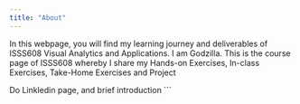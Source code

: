 ```yaml
---
title: "About"
---
```


In this webpage, you will find my learning journey and deliverables of ISSS608 Visual Analytics and Applications. I am Godzilla. This is the course page of ISSS608 whereby I share my Hands-on Exercises, In-class Exercises, Take-Home Exercises and Project

Do Linkledin page, and brief introduction 
```
